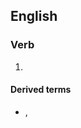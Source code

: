 ==English==

===Verb===
{{head|en|verb form}}

# {{en-past of|instrument}}

====Derived terms====
* {{l|en|non-instrumented}}, {{l|en|noninstrumented}}